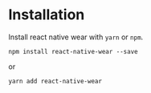 # Installation

Install react native wear with `yarn` or `npm`.

```fish
npm install react-native-wear --save
```

or

```fish
yarn add react-native-wear
```

